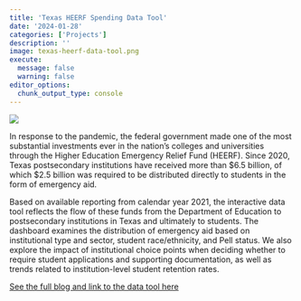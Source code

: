 ```yaml
---
title: 'Texas HEERF Spending Data Tool'
date: '2024-01-28'
categories: ['Projects']
description: ''
image: texas-heerf-data-tool.png
execute: 
  message: false
  warning: false
editor_options: 
  chunk_output_type: console
---
```


[![](texas-heerf-data-tool.png)](https://edtrust.org/resource/who-received-federal-emergency-aid-funding-in-texas-a-closer-look-at-the-pandemic-funding-awarded-to-postsecondary-students/)

In response to the pandemic, the federal government made one of the most substantial investments ever in the nation’s colleges and universities through the Higher Education Emergency Relief Fund (HEERF). Since 2020, Texas postsecondary institutions have received more than \$6.5 billion, of which \$2.5 billion was required to be distributed directly to students in the form of emergency aid.

Based on available reporting from calendar year 2021, the interactive data tool reflects the flow of these funds from the Department of Education to postsecondary institutions in Texas and ultimately to students. The dashboard examines the distribution of emergency aid based on institutional type and sector, student race/ethnicity, and Pell status. We also explore the impact of institutional choice points when deciding whether to require student applications and supporting documentation, as well as trends related to institution-level student retention rates.

[See the full blog and link to the data tool here](https://edtrust.org/resource/who-received-federal-emergency-aid-funding-in-texas-a-closer-look-at-the-pandemic-funding-awarded-to-postsecondary-students/)
